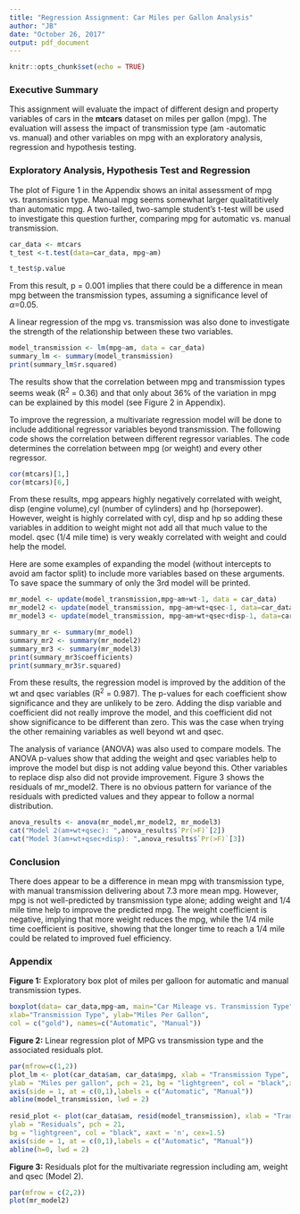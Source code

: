 ```yaml
---
title: "Regression Assignment: Car Miles per Gallon Analysis"
author: "JB"
date: "October 26, 2017"
output: pdf_document
---
```


```r
knitr::opts_chunk$set(echo = TRUE)
```

### Executive Summary
This assignment will evaluate the impact of different design and property variables 
of cars in the **mtcars** dataset on miles per gallon (mpg).  The evaluation 
will assess the impact of transmission type (am -automatic vs. manual) and other 
variables on mpg with an exploratory analysis, regression and hypothesis testing.

### Exploratory Analysis, Hypothesis Test and Regression
The plot of Figure 1 in the Appendix shows an inital assessment of mpg vs. transmission type.
Manual mpg seems somewhat larger qualitatitively than automatic mpg. A two-tailed, 
two-sample student's t-test will be used to investigate this question further, comparing mpg
for automatic vs. manual transmission.  
```r
car_data <- mtcars
t_test <-t.test(data=car_data, mpg~am)
```

```r
t_test$p.value
```
From this result, p = 0.001 implies that there could be a difference in mean 
mpg between the transmission types, assuming a significance level of $\alpha$=0.05.

A linear regression of the mpg vs. transmission was also done to investigate the 
strength of the relationship between these two variables.
``` r
model_transmission <- lm(mpg~am, data = car_data)
summary_lm <- summary(model_transmission)
print(summary_lm$r.squared)
```
The results show that the correlation between mpg and transmission types seems weak 
(R^2^ = 0.36) and that only about 36%  of the variation in mpg can be explained by 
this model (see Figure 2 in Appendix).

To improve the regression, a multivariate regression model will be done to include additional 
regressor variables beyond transmission.  The following code shows the correlation between 
different regressor variables.  The code determines the correlation between mpg (or weight) 
and every other regressor.
```r
cor(mtcars)[1,]
cor(mtcars)[6,]
```
From these results, mpg appears highly negatively correlated with weight, disp (engine 
volume),cyl (number of cylinders) and hp (horsepower). However, weight is highly correlated 
with cyl, disp and hp so adding these variables in addition to weight might not add all 
that much value to the model. qsec (1/4 mile time) is very weakly correlated with weight 
and could help the model.

Here are some examples of expanding the model (without intercepts to avoid
am factor split) to include more variables based on these arguments. To save space
the summary of only the 3rd model will be printed.
```r
mr_model <- update(model_transmission,mpg~am+wt-1, data = car_data)
mr_model2 <- update(model_transmission, mpg~am+wt+qsec-1, data=car_data)
mr_model3 <- update(model_transmission, mpg~am+wt+qsec+disp-1, data=car_data)

summary_mr <- summary(mr_model)
summary_mr2 <- summary(mr_model2)
summary_mr3 <- summary(mr_model3)
print(summary_mr3$coefficients)
print(summary_mr3$r.squared)
```
From these results, the regression model is improved by the addition of the wt
and qsec variables (R^2^ = 0.987).  The p-values for each coefficient show 
significance and they are unlikely to be zero.  Adding the disp variable and coefficient
did not really improve the model, and this coefficient did not show significance 
to be different than zero. This was the case when trying the other remaining 
variables as well beyond wt and qsec.  

The analysis of variance (ANOVA) was also used to compare models. The ANOVA p-values show
that adding the weight and qsec variables help to improve the model but disp is not 
adding value beyond this. Other variables to replace disp also did not provide improvement.
Figure 3 shows the residuals of mr_model2. There is no obvious pattern for variance of the
residuals with predicted values and they appear to follow a normal distribution.
```r
anova_results <- anova(mr_model,mr_model2, mr_model3)
cat("Model 2(am+wt+qsec): ",anova_results$`Pr(>F)`[2])
cat("Model 3(am+wt+qsec+disp): ",anova_results$`Pr(>F)`[3])
```

### Conclusion
There does appear to be a difference in mean mpg with transmission type, with manual
transmission delivering about 7.3 more mean mpg.  However, mpg is not well-predicted by
transmission type alone; adding weight and 1/4 mile time help to improve
the predicted mpg.  The weight coefficient is negative, implying that more weight
reduces the mpg, while the 1/4 mile time coefficient is positive, showing that the
longer time to reach a 1/4 mile could be related to improved fuel efficiency.

### Appendix
**Figure 1:**  Exploratory box plot of miles per galloon for automatic and manual
transmission types.  
```r
boxplot(data= car_data,mpg~am, main="Car Mileage vs. Transmission Type",
xlab="Transmission Type", ylab="Miles Per Gallon",
col = c("gold"), names=c("Automatic", "Manual"))
```

**Figure 2:**  Linear regression plot of MPG vs transmission type and the associated residuals plot.
```r
par(mfrow=c(1,2))
plot_lm <- plot(car_data$am, car_data$mpg, xlab = "Transmission Type",
ylab = "Miles per gallon", pch = 21, bg = "lightgreen", col = "black",xaxt = 'n',cex=1.5)
axis(side = 1, at = c(0,1),labels = c("Automatic", "Manual"))
abline(model_transmission, lwd = 2)
 
resid_plot <- plot(car_data$am, resid(model_transmission), xlab = "Transmission Type", 
ylab = "Residuals", pch = 21, 
bg = "lightgreen", col = "black", xaxt = 'n', cex=1.5)
axis(side = 1, at = c(0,1),labels = c("Automatic", "Manual"))
abline(h=0, lwd = 2)
```

**Figure 3:**  Residuals plot for the multivariate regression including am, weight and qsec
(Model 2).
```r
par(mfrow = c(2,2))
plot(mr_model2)
```


